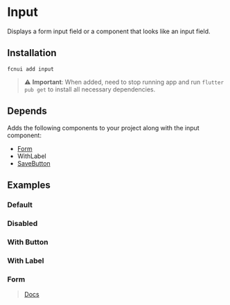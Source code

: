 # Input

Displays a form input field or a component that looks like an input field.


## Installation
```shell
fcnui add input
```

> :warning: **Important**:
> When added, need to stop running app and run `flutter pub get` to install all necessary dependencies.


## Depends

Adds the following components to your project along with the input component:

- [Form](/docs/components/form)
- WithLabel
- [SaveButton](/docs/components/form#additionally)

## Examples


### Default
<DefaultIframe src="https://fcnui-playground.vercel.app/#/input" height={400}/>

### Disabled
<DefaultIframe src="https://fcnui-playground.vercel.app/#/input?isDisabled=true" height={400}/>

### With Button
<DefaultIframe src="https://fcnui-playground.vercel.app/#/input?withButton=true" height={400}/>

### With Label
<DefaultIframe src="https://fcnui-playground.vercel.app/#/input?withLabel=true" height={400}/>

### Form
> [Docs](/docs/components/form)
<DefaultIframe src="https://fcnui-playground.vercel.app/#/input?isForm=true" height={400}/>